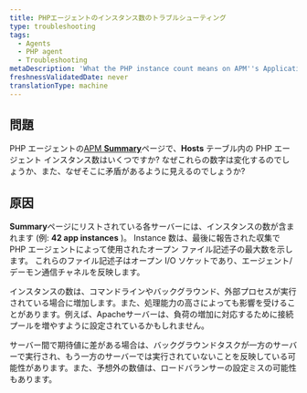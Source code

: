 ```yaml
---
title: PHPエージェントのインスタンス数のトラブルシューティング
type: troubleshooting
tags:
  - Agents
  - PHP agent
  - Troubleshooting
metaDescription: 'What the PHP instance count means on APM''s Applications Summary page, and why it may seem different than expected.'
freshnessValidatedDate: never
translationType: machine
---
```


## 問題

PHP エージェントの[APM <DNT>**Summary**</DNT>](/docs/apm/applications-menu/monitoring/apm-overview-dashboard)ページで、<DNT>**Hosts**</DNT> テーブル内の PHP エージェント インスタンス数はいくつですか? なぜこれらの数字は変化するのでしょうか、また、なぜそこに矛盾があるように見えるのでしょうか?

## 原因

<DNT>**Summary**</DNT>ページにリストされている各サーバーには、インスタンスの数が含まれます (例: <DNT>**42 app instances**</DNT> )。 Instance 数は、最後に報告された収集で PHP エージェントによって使用されたオープン ファイル記述子の最大数を示します。 これらのファイル記述子はオープン I/O ソケットであり、エージェント/デーモン通信チャネルを反映します。

インスタンスの数は、コマンドラインやバックグラウンド、外部プロセスが実行されている場合に増加します。また、処理能力の高さによっても影響を受けることがあります。例えば、Apacheサーバーは、負荷の増加に対応するために接続プールを増やすように設定されているかもしれません。

サーバー間で期待値に差がある場合は、バックグラウンドタスクが一方のサーバーで実行され、もう一方のサーバーでは実行されていないことを反映している可能性があります。また、予想外の数値は、ロードバランサーの設定ミスの可能性もあります。
